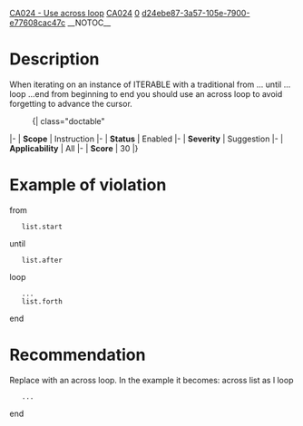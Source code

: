 [[Property:title|CA024 - Use across loop]]
[[Property:link_title|CA024]]
[[Property:weight|0]]
[[Property:uuid|d24ebe87-3a57-105e-7900-e77608cac47c]]
__NOTOC__
=Description=
When iterating on an instance of <e>ITERABLE</e> with a traditional <e>from ... until ... loop ...end</e> from beginning to end you should use an across loop to avoid forgetting to advance the cursor.
:{| class="doctable"
|-
| '''Scope'''
| Instruction
|-
| '''Status'''
| Enabled
|-
| '''Severity'''
| Suggestion
|-
| '''Applicability'''
| All
|-
| '''Score'''
|  30
|}


=Example of violation=
<e>from
	list.start
until
	list.after
loop
	...
	list.forth
end
</e>

=Recommendation=
Replace with an across loop. In the example it becomes:
<e>across list as l loop
	...
end
</e>



